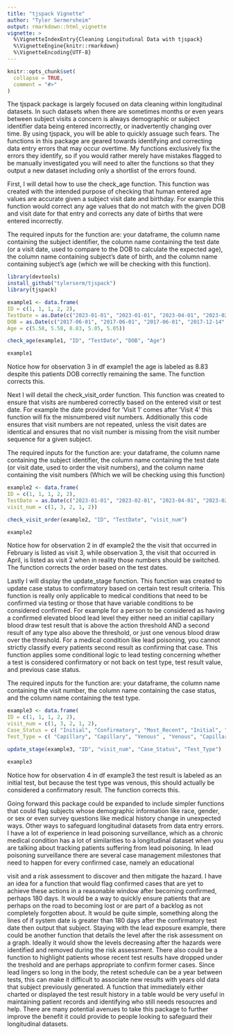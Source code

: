 ```yaml
---
title: "tjspack Vignette"
author: "Tyler Sermersheim"
output: rmarkdown::html_vignette
vignette: >
  %\VignetteIndexEntry{Cleaning Longitudinal Data with tjspack}
  %\VignetteEngine{knitr::rmarkdown}
  %\VignetteEncoding{UTF-8}
---
```


```r
knitr::opts_chunk$set(
  collapse = TRUE,
  comment = "#>"
)
```

The tjspack package is largely focused on data cleaning within longitudinal datasets. In such datasets when there are sometimes
months or even years between subject visits a concern is always demographic or subject identifier data being entered incorrectly, or
inadvertently changing over time. By using tjspack, you will be able to quickly assuage such fears. The functions in this package are
geared towards identifying and correcting data entry errors that may occur overtime. My functions exclusively fix the errors they
identify, so if you would rather merely have mistakes flagged to be manually investigated you will need to alter the functions so
that they output a new dataset including only a shortlist of the errors found.


First, I will detail how to use the check_age function. This function was created with the intended purpose of checking that human
entered age values are accurate given a subject visit date and birthday. For example this function would correct any age values that
do not match with the given DOB and visit date for that entry and  corrects any date of births that were entered incorrectly.

The required inputs for the function are: your dataframe, the column name containing the subject identifier, the column name
containing the test date (or a visit date, used to compare to the DOB to calculate the expected age), the column name containing
subject's date
of birth, and the column name containing subject's age (which we will be checking with this function).
```r
library(devtools)
install_github("tylerserm/tjspack")
library(tjspack)

example1 <- data.frame(
ID = c(1, 1, 1, 2, 2),
TestDate = as.Date(c("2023-01-01", "2023-01-01", "2023-04-01", "2023-02-01", "2023-02-01")),
DOB = as.Date(c("2017-06-01", "2017-06-01", "2017-06-01", "2017-12-14", "2017-12-14")),
Age = c(5.58, 5.58, 8.83, 5.05, 5.05))

check_age(example1, "ID", "TestDate", "DOB", "Age")

example1
```
Notice how for observation 3 in df example1 the age is labeled as 8.83 despite this patients DOB correctly remaining the same. The 
function corrects this.


Next I will detail the check_visit_order function. This function was created to ensure that visits are numbered correctly based on
the entered visit or test date. For example the date provided for 'Visit 1' comes after 'Visit 4' this function will fix the
misnumbered visit numbers. Additionally this code ensures that visit numbers are not repeated, unless the visit dates are identical
and ensures that no visit number is missing from the visit number sequence for a given subject.

The required inputs for the function are: your dataframe, the column name containing the subject identifier, the column name
containing the test date (or visit date, used to order the visit numbers), and the column name containing the visit numbers (Which we
will be checking using this function)
```r
example2 <- data.frame(
ID = c(1, 1, 1, 2, 2),
TestDate = as.Date(c("2023-01-01", "2023-02-01", "2023-04-01", "2023-02-01", "2023-02-01")),
visit_num = c(1, 3, 2, 1, 2))

check_visit_order(example2, "ID", "TestDate", "visit_num")

example2
```
Notice how for observation 2 in df example2 the the visit that occurred in February is listed as visit 3, while observation 3, the
visit that occurred in April, is listed as visit 2 when in reality those numbers should be switched. The function corrects the order
based on the test dates.


Lastly I will display the update_stage function. This function was created to update case status to confirmatory based on certain
test result criteria. This function is really only applicable to medical conditions that need to be confirmed via testing or those
that have variable conditions to be considered confirmed. For example for a person to be considered as having a confirmed elevated
blood lead level they either need an initial capillary blood draw test result that is above the action threshold AND a second result
of any type also above the threshold, or just one venous blood draw over the threshold. For a medical condition like lead poisoning,
you cannot strictly classify every patients second result as confirming that case. This function applies some conditional logic to
lead testing concerning whether a test is considered confirmatory or not back on test type, test result value, and previous case
status.

The required inputs for the function are: your dataframe, the column name containing the visit number, the column name containing the
case status, and the column name containing the test type.
```r
example3 <- data.frame(
ID = c(1, 1, 1, 2, 2),
visit_num = c(1, 3, 2, 1, 2),
Case_Status = c( "Initial", "Confirmatory", "Most_Recent", "Initial", "Most_Recent"),
Test_Type = c( "Capillary", "Capillary", "Venous" , "Venous", "Capillary"))

update_stage(example3, "ID", "visit_num", "Case_Status", "Test_Type")

example3
```
Notice how for observation 4 in df example3 the test result is labeled as an initial test, but because the test type was venous,
this should actually be considered a confirmatory result. The function corrects this.


Going forward this package could be expanded to include simpler functions that could flag subjects whose demographic information like
race, gender, or sex or even survey questions like medical history change in unexpected ways. Other ways to safeguard longitudinal
datasets from data entry errors. I have a lot of experience in lead poisoning surveillance, which as a chronic medical condition has
a lot of similarities to a longitudinal dataset when you are talking about tracking patients suffering from lead poisoning. In lead
poisoning surveillance there are several case management milestones that need to happen for every confirmed case, namely an
educational

visit and a risk assessment to discover and then mitigate the hazard. I have an idea for a function that would flag confirmed cases
that are yet to achieve these actions in a reasonable window after becoming confirmed, perhaps 180 days. It would be a way to quickly
ensure patients that are perhaps on the road to becoming lost or are part of a backlog as not completely forgotten about. It would be
quite simple, something along the lines of if system date is greater than 180 days after the confirmatory test date then output that
subject. Staying with the lead exposure example, there could be another function that details the level after the risk assessment on
a graph. Ideally it would show the levels decreasing after the hazards were identified and removed during the risk assessment. There
also could be a function to highlight patients whose recent test results have dropped under the treshold and are perhaps appropriate
to confirm former cases. Since lead lingers so long in the body, the retest schedule can be a year between tests, this can make it
difficult to associate new results with years old data that subject previously generated. A function that immediately either charted
or displayed the test result history in a table would be very useful in maintaining patient records and identifying who still needs
resoucres and help. There are many potential avenues to take this package to further improve the benefit it could provide to people
looking to safeguard their longitudinal datasets.
